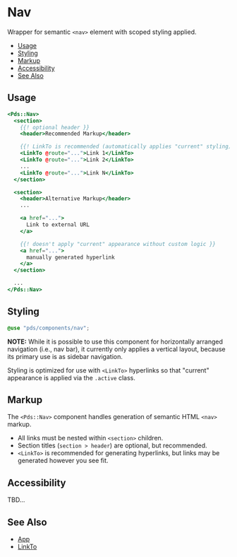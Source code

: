
# Nav
Wrapper for semantic `<nav>` element with scoped styling applied.

- [Usage](#usage)
- [Styling](#styling)
- [Markup](#markup)
- [Accessibility](#accessibility)
- [See Also](#see-also)


## Usage

```handlebars
<Pds::Nav>
  <section>
    {{! optional header }}
    <header>Recommended Markup</header>

    {{! LinkTo is recommended (automatically applies "current" styling) }}
    <LinkTo @route="...">Link 1</LinkTo>
    <LinkTo @route="...">Link 2</LinkTo>
    ...
    <LinkTo @route="...">Link N</LinkTo>
  </section>

  <section>
    <header>Alternative Markup</header>
    ...

    <a href="...">
      Link to external URL
    </a>

    {{! doesn't apply "current" appearance without custom logic }}
    <a href="...">
      manually generated hyperlink
    </a>
  </section>

  ...
</Pds::Nav>
```
<ArgsTable of="PdsNav" />


## Styling
```scss
@use "pds/components/nav";
```
**NOTE:** While it is possible to use this component for horizontally arranged
navigation (i.e., nav bar), it currently only applies a vertical layout,
because its primary use is as sidebar navigation.

Styling is optimized for use with `<LinkTo>` hyperlinks so that "current"
appearance is applied via the `.active` class.


## Markup
The `<Pds::Nav>` component handles generation of semantic HTML `<nav>` markup.

* All links must be nested within `<section>` children.
* Section titles (`section > header`) are optional, but recommended.
* `<LinkTo>` is recommended for generating hyperlinks, but links may be
  generated however you see fit.


## Accessibility
TBD...


## See Also
- [App](?path=/docs/components-app--index)
- [LinkTo](https://api.emberjs.com/ember/release/classes/Ember.Templates.components/methods/LinkTo)

